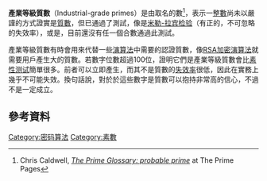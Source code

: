 '''產業等級質數'''（Industrial-grade primes）是由{{link-en|亨利·科恩 (數論家)|Henri Cohen (number theorist)|亨利·科恩}}取名的數<ref>Chris Caldwell, [http://primes.utm.edu/glossary/page.php?sort=PRP ''The Prime Glossary: probable prime''] {{Wayback|url=http://primes.utm.edu/glossary/page.php?sort=PRP |date=20210422195506 }} at The Prime Pages</ref>，表示一[[整數|整數]]尚未以嚴謹的方式證實是[[質數|質數]]，但已通過了{{link-en|可能素數|probable prime}}測試，像是[[米勒-拉宾检验|米勒-拉宾检验]]（有正的，不可忽略的失效率），或是{{link-en|Baillie–PSW質數測試|Baillie–PSW primality test}}，目前還沒有任一個合數通過此測試。

產業等級質數有時會用來代替一些[[演算法|演算法]]中需要的認證質數，像[[RSA加密演算法|RSA加密演算法]]就需要用戶產生大的質數。若數字位數超過100位，證明它們是產業等級質數會比[[素性测试|素性测试]]簡單很多。前者可以立即產生，而其不是質數的[[失效率|失效率]]很低，因此在實務上幾乎不可能失效。換句話說，對於於這些數字是質數可以抱持非常高的信心，不過不是一定成立。

== 參考資料 ==
{{Reflist}}

[[Category:密码算法|Category:密码算法]]
[[Category:素數|Category:素數]]
{{numtheory-stub}}